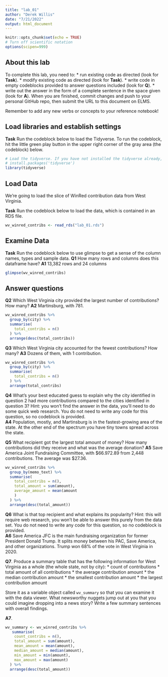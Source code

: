 ```yaml
---
title: "lab_01"
author: "Derek Willis"
date: "7/21/2022"
output: html_document
---
```


```r
knitr::opts_chunk$set(echo = TRUE)
# Turn off scientific notation
options(scipen=999)
```

## About this lab

To complete this lab, you need to:
* run existing code as directed (look for **Task**).
* modify existing code as directed (look for **Task**).
* write code in empty codeblocks provided to answer questions included (look for **Q**).
* write out the answer in the form of a complete sentence in the space given (look for **A**).
When you are finished, commit changes and push to your personal GitHub repo, then submit the URL to this document on ELMS.

Remember to add any new verbs or concepts to your reference notebook!

## Load libraries and establish settings

**Task** Run the codeblock below to load the Tidyverse. To run the codeblock, hit the little green play button in the upper right corner of the gray area (the codeblock) below.

```r
# Load the tidyverse. If you have not installed the tidyverse already, remove the # from the next line and run it first.  
# install.packages('tidyverse')
library(tidyverse)
```

## Load Data

We're going to load the slice of WinRed contribution data from West Virginia.

**Task** Run the codeblock below to load the data, which is contained in an RDS file.

```r
wv_winred_contribs <- read_rds("lab_01.rds")
```

## Examine Data

**Task** Run the codeblock below to use glimpse to get a sense of the column names, types and sample data.
**Q1** How many rows and columns does this dataframe have?
**A1** 13,382 rows and 24 columns

```r

glimpse(wv_winred_contribs)

```

## Answer questions

**Q2** Which West Virginia city provided the largest number of contributions? How many?
**A2** Martinsburg, with 781.

```r
wv_winred_contribs %>%
  group_by(city) %>%
  summarise(
    total_contribs = n()
  ) %>%
  arrange(desc(total_contribs))
```
**Q3** Which West Virginia city accounted for the fewest contributions? How many?
**A3** Dozens of them, with 1 contribution.

```r
wv_winred_contribs %>%
  group_by(city) %>%
  summarise(
    total_contribs = n()
  ) %>%
  arrange(total_contribs)
```
**Q4** What's your best educated guess to explain why the city identified in question 2 had more contributions compared to the cities identified in question 3? Hint: you won't find the answer in the data, you'll need to do some quick web research. You do not need to write any code for this question, so no codeblock is provided.  
**A4** Population, mostly, and Martinsburg is in the fastest-growing area of the state. At the other end of the spectrum you have tiny towns spread across the state.

**Q5** What recipient got the largest total amount of money? How many contributions did they receive and what was the average donation?
**A5** Save America Joint Fundraising Committee, with $66.972.89 from 2,448 contributions. The average was $27.36.

```r
wv_winred_contribs %>%
  group_by(memo_text) %>%
  summarise(
    total_contribs = n(),
    total_amount = sum(amount),
    average_amount = mean(amount
    )
  ) %>%
  arrange(desc(total_amount))
```

**Q6** What is that top recipient and what explains its popularity? Hint: this will require web research, you won't be able to answer this purely from the data set.  You do not need to write any code for this question, so no codeblock is provided.  
**A6** Save America JFC is the main fundraising organization for former President Donald Trump. It splits money between his PAC, Save America, and other organizations. Trump won 68% of the vote in West Virginia in 2020.

**Q7**. Produce a summary table that has the following information for West Virginia as a whole (the whole state, not by city):
* count of contributions
* total amount of all contributions
* the average contribution amount
* the median contribution amount
* the smallest contribution amount
* the largest contribution amount

Store it as a variable object called `wv_summary` so that you can examine it with the data viewer. What newsworthy nuggets jump out at you that you could imagine dropping into a news story? Write a few summary sentences with overall findings.

**A7**. 

```r
wv_summary <- wv_winred_contribs %>%
   summarise(
    count_contribs = n(),
    total_amount = sum(amount),
    mean_amount = mean(amount),
    median_amount = median(amount),
    min_amount = min(amount),
    max_amount = max(amount)
  ) %>%
  arrange(desc(total_amount))
```
